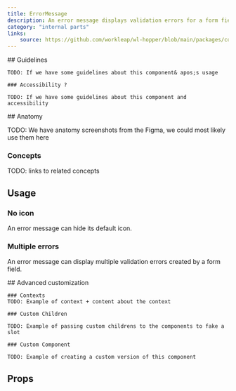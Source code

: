 ```yaml
---
title: ErrorMessage
description: An error message displays validation errors for a form field.
category: "internal parts"
links:
    source: https://github.com/workleap/wl-hopper/blob/main/packages/components/src/ErrorMessage/src/ErrorMessage.tsx
---
```


<Example src="ErrorMessage/docs/preview" isOpen />

<FeatureFlag flag="next">
    ## Guidelines

    TODO: If we have some guidelines about this component& apos;s usage

    ### Accessibility ?

    TODO: If we have some guidelines about this component and accessibility
</FeatureFlag>

<FeatureFlag flag="rc">
## Anatomy

TODO: We have anatomy screenshots from the Figma, we could most likely use them here

### Concepts

TODO: links to related concepts
</FeatureFlag>

## Usage

### No icon

An error message can hide its default icon.

<Example src="ErrorMessage/docs/noicon" />

### Multiple errors

An error message can display multiple validation errors created by a form field.

<Example src="ErrorMessage/docs/multipleerrors" />

<FeatureFlag flag="next">
    ## Advanced customization

    ### Contexts
    TODO: Example of context + content about the context

    ### Custom Children

    TODO: Example of passing custom childrens to the components to fake a slot

    ### Custom Component

    TODO: Example of creating a custom version of this component
</FeatureFlag>

## Props

<PropTable component="ErrorMessage" />
